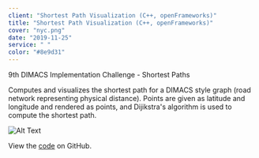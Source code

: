 ```yaml
---
client: "Shortest Path Visualization (C++, openFrameworks)"
title: "Shortest Path Visualization (C++, openFrameworks)"
cover: "nyc.png"
date: "2019-11-25"
service: " "
color: "#8e9d31"
---
```


9th DIMACS Implementation Challenge - Shortest Paths

Computes and visualizes the shortest path for a DIMACS style graph (road network representing physical distance). Points are given as latitude and longitude and rendered as points, and Dijikstra's algorithm is used to compute the shortest path.

![Alt Text](nyc.png "NYC")

View the [code](http://github.com/sambeebe/whitted-style-raytracer "Example") on GitHub.
